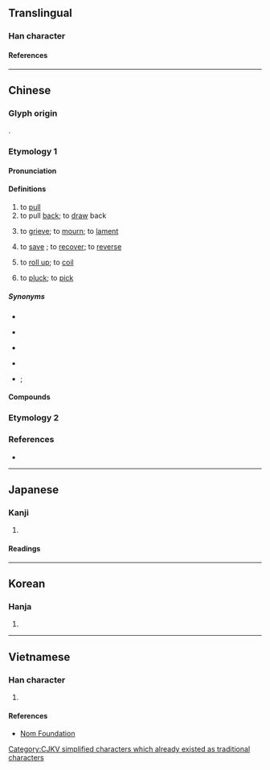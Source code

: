 {{also|輓}}
{{character info}}
{{character info|0x2F8B9}}
==Translingual==

===Han character===
{{Han char|rn=64|rad=手|as=07|sn=10|four=57016|canj=QNAU|ids=⿰扌免}}

====References====
{{Han ref|kx=0432.090|dkj=12111|dj=0781.170|hdz=31886.050|uh=633D|ud=25405|bh=AEBE|bd=44734}}
{{Han ref|uh=2F8B9}}

----

==Chinese==
{{zh-forms}}

===Glyph origin===
{{Han etym}}
{{Han compound|手|alt1=扌|免|ls=psc|c1=s|c2=p}}.

===Etymology 1===

====Pronunciation====
{{zh-pron
|m=wǎn
|c=waan5
|mn=ml:boán/bán
|mn_note=boán - literary; bán - vernacular
|mc=y
|oc=y
|cat=v
}}

====Definitions====
{{zh-hanzi}}

# to [[pull]]
# to pull [[back]]; to [[draw]] back
# {{zh-alt-lb|輓}} to [[grieve]]; to [[mourn]]; to [[lament]] {{gl|a person's death}}
# to [[save]] {{gl|damages, reputation, lost fortune, etc.}}; to [[recover]]; to [[reverse]]
# {{zh-alt-lb|綰}} to [[roll up]]; to [[coil]]
# {{lb|zh|Min Nan}} to [[pluck]]; to [[pick]]
#: {{zh-x|細漢 偷 挽 匏，大漢 偷 牽 牛|one's behavior as a child will be paralleled in adulthood<br>'[[細漢偷挽匏，大漢偷牽牛|if as a child one '''picks''' calabash (and steals them), then as adult one will lead cattle (and steal them) too]]'|3=MN}}

=====Synonyms=====
* {{s|to pull}}
{{zh-dial|拉}}
{{zh-syn-saurus|拖曳}}
* {{s|to grieve}}
{{zh-syn-saurus|悼念}}
* {{s|to save}} {{zh-l|挽回}}
* {{s|to roll up}} {{zh-l|捲起}}
* {{s|to pluck}} {{zh-l|摘}}; {{q|Hakka}} {{zh-l|拗|tr=-}}

====Compounds====
{{zh-der|共挽鹿車|剝挽|力挽狂瀾|挽回|挽手|挽手兒|挽救|挽歌|挽歌郎|挽留|挽眉毛|挽袖|挽轂|挽面|挽麥子|推挽|遮挽|遮道挽留|鹿車共挽}}

===Etymology 2===
{{zh-see|輓|svt}}

===References===
* {{thcwd|6006}}

{{zh-cat|Intermediate|Death}}

----

==Japanese==

===Kanji===
{{ja-kanji|grade=|rs=手07}}

# {{rfdef|ja|sort=手07}}

====Readings====
{{ja-readings
|goon=もん
|kanon=ばん
|kun=ひ-く
}}

----

==Korean==

===Hanja===
{{ko-hanja|hangeul=만}}

# {{rfdef|ko|sort=手07}}

----

==Vietnamese==

===Han character===
{{vi-readings|reading=vãn|rs=手07}}

# {{rfdef|vi|sort=手07}}

====References====
* [http://nomfoundation.org/common/nom_details.php?codepoint=633d Nom Foundation]

[[Category:CJKV simplified characters which already existed as traditional characters]]